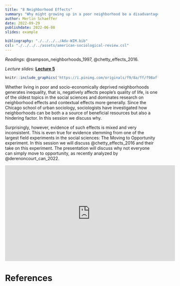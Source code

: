 ```yaml
---
title: "8 Neighborhood Effects"
summary: "Why might growing up in a poor neighborhood be a disadvantage? What is it about neighborhoods that helps or limits us in getting ahead?"
author: Merlin Schaeffer
date: 2022-09-29
publishdate: 2022-06-08
slides: example

bibliography: "./../../../Adv-WIM.bib"
csl: "./../../../assets/american-sociological-review.csl"
---
```


*Readings:* @sampson_neighborhoods_1997, @chetty_effects_2016.

*Lecture slides:* [**Lecture 5**](/Sessions/1-Intro/1-Intro.html)

<!-- ![](/Sessions/1-Correlation-n-Regression/1-Correlation-n-Regression_files/figure-html/min_resid-1.png) -->

```r
knitr::include_graphics('https://i.pinimg.com/originals/f9/8a/ff/f98affaacaf625e4de2cccd6a56df537.jpg')
```

Whether living in poor and socio-economically deprived neighborhoods generates inequality, that is, negatively affects people's quality of life, is one of the oldest topics in the social sciences and dominates research on neighborhood effects and contextual effects more generally. Since the Chicago school of urban sociology, sociologists have investigated how neighborhoods can be both a a source of beneficial resources but also a hindering factor. In this session we discuss why.

Surprisingly, however, evidence of such effects is mixed and very inconsistent. This is even true for evidence stemming from one of the largest field experiments in the social sciences: The Moving to Opportunity experiment. In this session we will discuss @chetty_effects_2016 and their take on this experiment. The presentation will discuss why not everyone can simply move to opportunity, as recently analyzed by @derenoncourt_can_2022.

<iframe width="560" height="315" src="https://www.youtube.com/embed/eoJUPd6104Q" title="YouTube video player" frameborder="0" allow="accelerometer; autoplay; clipboard-write; encrypted-media; gyroscope; picture-in-picture" allowfullscreen></iframe>

# References